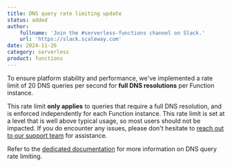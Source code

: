 ```yaml
---
title: DNS query rate limiting update
status: added
author:
    fullname: 'Join the #serverless-functions channel on Slack.'
    url: 'https://slack.scaleway.com'
date: 2024-11-26
category: serverless
product: functions
---
```


To ensure platform stability and performance, we've implemented a rate limit of 20 DNS queries per second for **full DNS resolutions** per Function instance. 

This rate limit **only applies** to queries that require a full DNS resolution, and is enforced independently for each Function instance. This rate limit is set at a level that is well above typical usage, so most users should not be impacted. If you do encounter any issues, please don't hesitate to [reach out to our support team](https://console.scaleway.com/support/tickets/create) for assistance.

Refer to the [dedicated documentation](/serverless/functions/reference-content/dns-query-rate-limit/) for more information on DNS query rate limiting.

